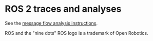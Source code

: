 
= ROS 2 traces and analyses =


See the [https://github.com/christophebedard/ros2-message-flow-analysis message flow analysis instructions].

ROS and the "nine dots" ROS logo is a trademark of Open Robotics.

